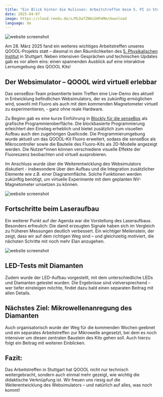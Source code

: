 ```yaml
---
title: "Ein Blick hinter die Kulissen: Arbeitstreffen beim 5. PI in Stuttgart"
date: 2025-04-07
image: https://cloud.reedu.de/s/MLDafZNHiGHFmMm/download
language: de
---
```


![website screenshot](https://cloud.reedu.de/s/MLDafZNHiGHFmMm/download)

Am 28. März 2025 fand ein weiteres wichtiges Arbeitstreffen unseres QOOOL-Projekts statt – diesmal in den Räumlichkeiten des [5. Physikalischen Institut](https://www.pi5.uni-stuttgart.de/de/forschung/physik-und-ihre-didaktik/) in Stuttgart. Neben intensiven Gesprächen und technischen Updates gab es vor allem eins: einen spannenden Ausblick auf eine interaktive Lernumgebung des QOOOL Kits!

## Der Websimulator – QOOOL wird virtuell erlebbar

Das senseBox-Team präsentierte beim Treffen eine Live-Demo des aktuell in Entwicklung befindlichen Websimulators, der es zukünftig ermöglichen wird, sowohl mit Fluoro als auch mit dem kommenden Magnetometer virtuell zu experimentieren, - ganz ohne reale Hardware.

Zu Beginn gab es eine kurze Einführung in [Blockly für die senseBox](https://blockly.sensebox.de/) als grafische Programmieroberfläche. Die blockbasierte Programmierung erleichtert den Einstieg erheblich und bietet zusätzlich zum visuellen Aufbau auch den zugehörigen Quellcode. Die Programmierumgebung wurde aktuell um das QOOOL-Kit Fluoro erweitert, sodass die senseBox als Mikrocontroller sowie die Bauteile des Fluoro-Kits als 2D-Modelle angezeigt werden. Die Nutzer*innen können verschiedene visuelle Effekte der Fluoreszenz beobachten und virtuell ausprobieren.

Im Anschluss wurde über die Weiterentwicklung des Websimulators diskutiert - insbesondere über den Aufbau und die Integration zusätzlicher Elemente wie z.B. einer Diagrammfläche. Solche Funktionen werden zukünftig benötigt, um virtuelle Experimente mit dem geplanten NV-Magnetometer umsetzen zu können.

![website screenshot](https://cloud.reedu.de/s/QZbBoe4RJQ2xtye/download)

## Fortschritte beim Laseraufbau

Ein weiterer Punkt auf der Agenda war die Vorstellung des Laseraufbaus. Besonders erfreulich: Die damit erzeugten Signale haben sich im Vergleich zu früheren Messungen deutlich verbessert. Ein wichtiger Meilenstein, der zeigt, dass wir auf dem richtigen Weg sind – und gleichzeitig motiviert, die nächsten Schritte mit noch mehr Elan anzugehen.

![website screenshot](https://cloud.reedu.de/s/P38oZMCDa3xzw6g/download)

## LED-Tests mit Diamanten

Zudem wurde der LED-Aufbau vorgestellt, mit dem unterschiedliche LEDs und Diamanten getestet wurden. Die Ergebnisse sind vielversprechend – wer tiefer einsteigen möchte, findet dazu bald einen separaten Beitrag mit allen Details.

## Nächstes Ziel: Mikrowellenanregung des Diamanten

Auch organisatorisch wurde der Weg für die kommenden Wochen geebnet und ein separates Arbeitstreffen zur Mikrowelle angesetzt, bei dem es noch intensiver um diesen zentralen Baustein des Kits gehen soll. Auch hierzu folgt ein Beitrag mit weiteren Einblicken.

## Fazit:

Das Arbeitstreffen in Stuttgart hat QOOOL nicht nur technisch weitergebracht, sondern auch einmal mehr gezeigt, wie wichtig die didaktische Verknüpfung ist. Wir freuen uns riesig auf die Weiterentwicklung des Websimulators – und natürlich auf alles, was noch kommt!
